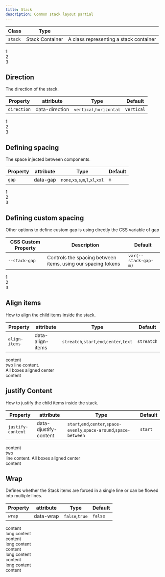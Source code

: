 ```yaml
---
title: Stack
description: Common stack layout partial
---
```


| Class       | Type            |                                        |
| ----------- | --------------- | -------------------------------------- |
| `stack`     | Stack Container | A class representing a stack container |

<Preview noFlex>
    <div
        class="stack"
    >
        <div class="box">1</div>
        <div class="box">2</div>
        <div class="box">3</div>
    </div>
</Preview>


## Direction
The direction of the stack.

| Property        | attribute            | Type                            | Default        |
| --------------- | -------------------- | ------------------------------- | -------------- |
| `direction`     | data-direction       | ```vertical```,```horizontal``` | ```vertical``` |

<Preview noFlex>
    <div
        class="stack"
        data-direction="horizontal"
    >
        <div class="box">1</div>
        <div class="box">2</div>
        <div class="box">3</div>
    </div>
</Preview>

## Defining spacing
The space injected between components.

| Property        | attribute            | Type                                                           | Default        |
| --------------- | -------------------- | -------------------------------------------------------------- | -------------- |
| `gap`           | data-gap             | ```none```,```xs```,```s```,```m```,```l```,```xl```,```xxl``` | ```m```        |

<Preview noFlex>
    <div
        class="stack"
        data-direction="horizontal"
        data-gap="s"
    >
        <div class="box">1</div>
        <div class="box">2</div>
        <div class="box">3</div>
    </div>
</Preview>


## Defining custom spacing
Other options to define custom gap is using directly the CSS variable of gap

| CSS Custom Property     | Description                                                              | Default                  |
| ----------------------- | ------------------------------------------------------------------------ | ------------------------ |
| `--stack-gap`           | Controls the spacing between items, using our spacing tokens             | ```var(--stack-gap-m)``` |

<Preview noFlex>
    <div
        class="stack"
        data-direction="horizontal"
        style="--stack-gap:1.5rem"
    >
        <div class="box">1</div>
        <div class="box">2</div>
        <div class="box">3</div>
    </div>
</Preview>


## Align items
How to align the child items inside the stack.

| Property        | attribute            | Type                                                         | Default        |
| --------------- | -------------------- | ------------------------------------------------------------ | -------------- |
| `align-items`   | data-align-items     | ```streatch```,```start```,```end```,```center```,```text``` | ```streatch``` |

<Preview noFlex>
    <div
        class="stack"
        data-direction="horizontal"
        data-align-items="center"
    >
        <div class="box">content</div>
        <div class="box">two line content.<br />All boxes aligned center</div>
        <div class="box">content</div>
    </div>
</Preview>

## justify Content
How to justify the child items inside the stack.

| Property              | attribute                   | Type                                                                                         | Default        |
| --------------------- | --------------------------- | -------------------------------------------------------------------------------------------- | -------------- |
| `justify-content`     | data-djustify-content       | ```start```,```end```,```center```,```space-evenly```,```space-around```,```space-between``` | ```start```    |

<Preview noFlex>
    <div
        class="stack"
        data-direction="horizontal"
        data-justify-content="center"
    >
        <div class="box">content</div>
        <div class="box">two<br />line content. All boxes aligned center</div>
        <div class="box">content</div>
    </div>
</Preview>

## Wrap
Defines whether the Stack items are forced in a single line or can be flowed into multiple lines.

| Property        | attribute            | Type                            | Default        |
| --------------- | -------------------- | ------------------------------- | -------------- |
| `wrap`          | data-wrap            | ```false```,```true```         | ```false```   |

<Preview noFlex>
    <div
        class="stack"
        data-direction="horizontal"
        data-wrap="true"
    >
        <div class="box">content</div>
        <div class="box">long content</div>
        <div class="box">content</div>
        <div class="box">long content</div>
        <div class="box">content</div>
        <div class="box">long content</div>
        <div class="box">content</div>
        <div class="box">long content</div>
        <div class="box">content</div>
    </div>
</Preview>